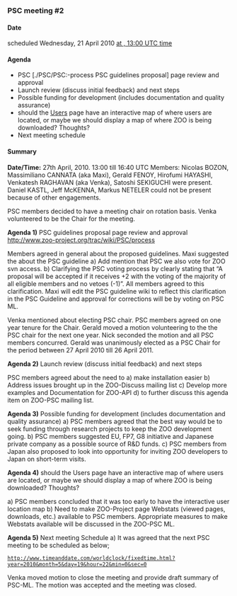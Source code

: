 

=== PSC meeting #2 ===

==== Date ====

scheduled Wednesday, 21 April 2010 [http://www.timeanddate.com/worldclock/fixedtime.html?year=2010&month=4&day=21&hour=13&min=0&sec=0 at , 13:00 UTC time]

==== Agenda ====

*PSC [./PSC/PSC:-process PSC guidelines proposal] page review and approval
*Launch review (discuss initial feedback) and next steps
*Possible funding for development (includes documentation and quality assurance)
*should the [[Users]] page have an interactive map of where users are located, or maybe we should display a map of where ZOO is being downloaded?  Thoughts?
*Next meeting schedule

==== Summary ====
'''Date/Time:''' 27th April, 2010. 13:00 till 16:40 UTC
Members: Nicolas BOZON, Massimiliano CANNATA (aka Maxi), Gerald FENOY, 
Hirofumi HAYASHI, Venkatesh RAGHAVAN (aka Venka), Satoshi SEKIGUCHI were 
present. Daniel KASTL, Jeff McKENNA, Markus NETELER could not be present 
because of other engagements.

PSC members decided to have a meeting chair on rotation basis. Venka volunteered to be the Chair for the meeting.

'''Agenda 1)''' PSC guidelines proposal page review and approval http://www.zoo-project.org/trac/wiki/PSC/process

Members agreed in general about the proposed guidelines. Maxi suggested the about the PSC guideline
a) Add mention that PSC we also vote for ZOO svn access.
b) Clarifying the PSC voting process by clearly stating that “A proposal will be accepted if it receives +2 with the voting of the majority of all eligible members and no vetoes (-1)”. All members agreed to this clarification. Maxi will edit the PSC guideline wiki to reflect this clarification in the PSC Guideline and approval for corrections will be 
by voting on PSC ML.

Venka mentioned about electing PSC chair. PSC members agreed on one year tenure for the Chair. Gerald moved a motion volunteering to the the PSC chair for the next one year. Nick seconded the motion and all PSC members concurred. Gerald was unanimously elected as a PSC Chair for the period between 27 April 2010 till 26 April 2011.

'''Agenda 2)''' Launch review (discuss initial feedback) and next steps

PSC members agreed about the need to 
a) make installation easier 
b) Address issues brought up in the ZOO-Discuss mailing list 
c) Develop more examples and Documentation for ZOO-API 
d) to further discuss this agenda item on ZOO-PSC mailing list.

'''Agenda 3)''' Possible funding for development (includes documentation and quality assurance)
a) PSC members agreed that the best way would be to seek funding through research projects to keep the ZOO development going.
b) PSC members suggested EU, FP7, G8 initiative and Japanese private company as a possible source of R&D funds.
c) PSC members from Japan also proposed to look into opportunity for inviting ZOO developers to Japan on short-term visits.

'''Agenda 4)''' should the Users page have an interactive map of where users are located, or maybe we should display a map of where ZOO is being downloaded? Thoughts?

a) PSC members concluded that it was too early to have the interactive user location map
b) Need to make ZOO-Project page Webstats (viewed pages, downloads, etc.) available to PSC members. Appropriate measures to make Webstats available will be discussed in the ZOO-PSC ML.

'''Agenda 5)''' Next meeting Schedule
a) It was agreed that the next PSC meeting to be scheduled as below;
 http://www.timeanddate.com/worldclock/fixedtime.html?year=2010&month=5&day=19&hour=22&min=0&sec=0

Venka moved motion to close the meeting and provide draft summary of PSC-ML. The motion was accepted and the meeting was closed.








